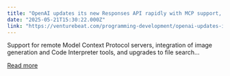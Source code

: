 ```yaml
---
title: "OpenAI updates its new Responses API rapidly with MCP support, GPT-4o native image gen, and more enterprise features"
date: "2025-05-21T15:30:22.000Z"
link: "https://venturebeat.com/programming-development/openai-updates-its-new-responses-api-rapidly-with-mcp-support-gpt-4o-native-image-gen-and-more-enterprise-features/"
---
```


Support for remote Model Context Protocol servers, integration of image generation and Code Interpreter tools, and upgrades to file search...

[Read more](https://venturebeat.com/programming-development/openai-updates-its-new-responses-api-rapidly-with-mcp-support-gpt-4o-native-image-gen-and-more-enterprise-features/)
